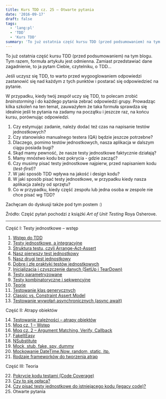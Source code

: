 ```yaml
---
title: Kurs TDD cz. 25 — Otwarte pytania
date: '2016-09-17'
draft: false
tags:
  - 'lang:pl'
  - 'TDD'
  - 'Kurs TDD'
summary: 'To już ostatnia część kursu TDD (przed podsumowaniem) na tym blogu. Tym razem, formuła artykułu jest odmienna. Zamiast przedstawiać dane zagadnienie, to ja pytam Ciebie, czytelniku, o TDD... Jeśli uczysz się TDD, to warto przed wygooglowaniem odpowiedzi zastanowić się nad każdym z tych punktów i postarać się odpowiedzieć na pytanie. W przypadku, kiedy twój zespół uczy się TDD, to polecam zrobić brainstorming i do każdego pytania zebrać odpowiedzi grupy. Prowadząc kilka szkoleń na ten temat, zauważyłem że taka formuła sprawdza się idealnie jeśli te pytania na zadamy na początku i jeszcze raz, na końcu kursu, porównując odpowiedzi.'
---
```


To już ostatnia część kursu TDD (przed podsumowaniem) na tym blogu. Tym razem, formuła artykułu jest odmienna. Zamiast przedstawiać dane zagadnienie, to ja pytam Ciebie, czytelniku, o TDD...

Jeśli uczysz się TDD, to warto przed wygooglowaniem odpowiedzi zastanowić się nad każdym z tych punktów i postarać się odpowiedzieć na pytanie.

W przypadku, kiedy twój zespół uczy się TDD, to polecam zrobić _brainstorming_ i do każdego pytania zebrać odpowiedzi grupy. Prowadząc kilka szkoleń na ten temat, zauważyłem że taka formuła sprawdza się idealnie jeśli te pytania na zadamy na początku i jeszcze raz, na końcu kursu, porównując odpowiedzi.

1. Czy estymując zadanie, należy dodać też czas na napisanie testów jednostkowych?
1. Czy stanowisko manualnego testera (QA) będzie jeszcze potrzebne?
1. Dlaczego, pomimo testów jednostkowych, nasza aplikacja w dalszym ciągu posiada bugi?
1. Skąd mamy pewność, że nasze testy jednostkowe faktycznie działają?
1. Mamy mnóstwo kodu bez pokrycia - gdzie zacząć?
1. Czy musimy pisać testy jednostkowe najpierw, przed napisaniem kodu (_test-first_)?
1. W jaki sposób TDD wpływa na jakość i design kodu?
1. W jaki sposób pisać testy jednostkowe, w przypadku kiedy nasza aplikacja zależy od sprzętu?
1. Co w przypadku, kiedy część zespołu lub jedna osoba w zespole nie chce pisać wg TDD?

Zachęcam do dyskusji także pod tym postem :) 

Źródło: Część pytań pochodzi z książki _Art of Unit Testing_ Roya Osherove.


----


Część I: Testy jednostkowe – wstęp

1. [Wstęp do TDD](/posts/kurs-tdd-1-wstep/)
2. [Testy jednostkowe, a integracyjne](/posts/kurs-tdd-2-testy-jednostkowe-a-testy-integracyjne/)
3. [Struktura testu, czyli Arrange-Act-Assert](/posts/kurs-tdd-3-struktura-test-czyli-arrange-act-assert)
4. [Nasz pierwszy test jednostkowy](/posts/kurs-tdd-4-nasz-pierwszy-test-jednostkowy)
5. [Nasz drugi test jednostkowy](/posts/kurs-tdd-5-nasz-drugi-test-jednostkowy)
6. [Dobre i złe praktyki testów jednostkowych](/posts/kurs-tdd-6-dobre-i-zle-praktyki-testow-jednostkowych)
7. [Inicjalizacja i czyszczenie danych (SetUp i TearDown)](/posts/kurs-tdd-7-inicjalizacja-i-czyszczenie-danych-setup-i-teardown/)
8. [Testy parametryzowane](/posts/kurs-tdd-8-testy-parametryzowane)
9. [Testy kombinatoryczne i sekwencyjne](/posts/kurs-tdd-9-testy-kombinatoryczne-i-sekwencyjne)
10. [Teorie](/posts/kurs-tdd-10-teorie)
11. [Testowanie klas generycznych](/posts/kurs-tdd-11-testowanie-klas-generycznych)
12. [Classic vs. Constraint Assert Model](/posts/kurs-tdd-12-classic-vs-constraint-assert-model)
13. [Testowanie wywołań asynchronicznych (async await)](/posts/kurs-tdd-13-testowanie-wywolan-asynchronicznych-async-await)


Część II: Atrapy obiektów

14. [Testowanie zależności – atrapy obiektów](/posts/kurs-tdd-14-testowanie-zaleznosci-atrapy-obiektow)
2. [Moq cz. 1 – Wstęp](/posts/kurs-tdd-15-wstep-do-moq)
3. [Moq cz. 2 – Argument Matching, Verify, Callback](/posts/kurs-tdd-16-zaawansowane-techniki-moq-argument-matching-verify-callback)
4. [FakeItEasy](/posts/kurs-tdd-17-fakeiteasy)
5. [NSubstitute](/posts/kurs-tdd-18-nsubstitute)
6. [Mock, stub, fake, spy, dummy](/posts/kurs-tdd-19-mock-stub-fake-spy-dummy)
7. [Mockowanie DateTime.Now, random, static, itp.](/posts/kurs-tdd-20-mockowanie-datetime-now-random-static-itp)
8. [Rodzaje frameworków do tworzenia atrap](/posts/kurs-tdd-21-rodzaje-frameworkow-do-tworzenia-atrap/)

Część III: Teoria

22. [Pokrycie kodu testami (Code Coverage)](/posts/kurs-tdd-22-pokrycie-kodu-testami-code-coverage/)
1. [Czy to się opłaca?](/posts/kurs-tdd-23-czy-to-sie-oplaca/)
1. [Czy pisać testy jednostkowe do istniejącego kodu (legacy code)?](/posts/kurs-tdd-24-czy-pisac-testy-jednostkowe-do-istniejacego-kodu-legacy-code/)
2. Otwarte pytania
